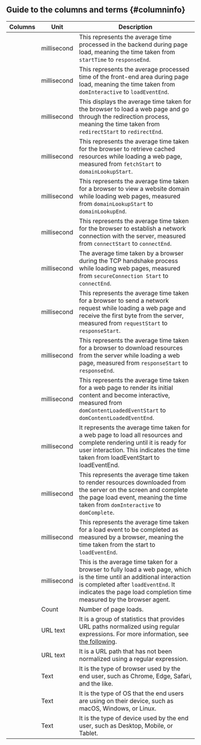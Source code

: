 ## Guide to the columns and terms {#columninfo}

<div className="c3-20-15-65 tableScroll">

| Columns                                            | Unit        | Description                                                                                                                                                                                                                           |
| -------------------------------------------------- | ----------- | ------------------------------------------------------------------------------------------------------------------------------------------------------------------------------------------------------------------------------------- |
| <Cmdname sid="backend_time" className="uitext" />  | millisecond | This represents the average time processed in the backend during page load, meaning the time taken from `startTime` to `responseEnd`.                                                                                                 |
| <Cmdname sid="frontend_time" className="uitext" /> | millisecond | This represents the average processed time of the front-end area during page load, meaning the time taken from `domInteractive` to `loadEventEnd`.                                                                                    |
| <Cmdname sid="ITM08283" className="uitext" />      | millisecond | This displays the average time taken for the browser to load a web page and go through the redirection process, meaning the time taken from `redirectStart` to `redirectEnd`.                                                         |
| <Cmdname sid="cache_time" className="uitext" />    | millisecond | This represents the average time taken for the browser to retrieve cached resources while loading a web page, measured from `fetchStart` to `domainLookupStart`.                                                                      |
| <Cmdname sid="ITM08284" className="uitext" />      | millisecond | This represents the average time taken for a browser to view a website domain while loading web pages, measured from `domainLookupStart` to `domainLookupEnd`.                                                                        |
| <Cmdname sid="connect_time" className="uitext" />  | millisecond | This represents the average time taken for the browser to establish a network connection with the server, measured from `connectStart` to `connectEnd`.                                                                               |
| <Cmdname sid="ssl_time" className="uitext" />      | millisecond | The average time taken by a browser during the TCP handshake process while loading web pages, measured from `secureConnection Start` to `connectEnd`.                                                                                 |
| <Cmdname sid="ITM08285" className="uitext" />      | millisecond | This represents the average time taken for a browser to send a network request while loading a web page and receive the first byte from the server, measured from `requestStart` to `responseStart`.                                  |
| <Cmdname sid="download_time" className="uitext" /> | millisecond | This represents the average time taken for a browser to download resources from the server while loading a web page, measured from `responseStart` to `responseEnd`.                                                                  |
| <Cmdname sid="ITM08286" className="uitext" />      | millisecond | This represents the average time taken for a web page to render its initial content and become interactive, measured from `domContentLoadedEventStart` to `domContentLoadedEventEnd`.                                                 |
| <Cmdname sid="domload_time" className="uitext" />  | millisecond | It represents the average time taken for a web page to load all resources and complete rendering until it is ready for user interaction. This indicates the time taken from loadEventStart to loadEventEnd.                           |
| <Cmdname sid="render_time" className="uitext" />   | millisecond | This represents the average time taken to render resources downloaded from the server on the screen and complete the page load event, meaning the time taken from `domInteractive` to `domComplete`.                                  |
| <Cmdname sid="TTL08498" className="uitext" />      | millisecond | This represents the average time taken for a load event to be completed as measured by a browser, meaning the time taken from the start to `loadEventEnd`.                                                                            |
| <Cmdname sid="TTL06361" className="uitext" />      | millisecond | This is the average time taken for a browser to fully load a web page, which is the time until an additional interaction is completed after `loadEventEnd`. It indicates the page load completion time measured by the browser agent. |
| <Cmdname sid="count" className="uitext" />         | Count       | Number of page loads.                                                                                                                                                                                                                 |
| <Cmdname sid="page_group" className="uitext" />    | URL text    | It is a group of statistics that provides URL paths normalized using regular expressions. For more information, see [the following](before-starting#page-group).                                                                      |
| <Cmdname sid="TTL08449" className="uitext" />      | URL text    | It is a URL path that has not been normalized using a regular expression.                                                                                                                                                             |
| <Cmdname sid="browser" className="uitext" />       | Text        | It is the type of browser used by the end user, such as Chrome, Edge, Safari, and the like.                                                                                                                                           |
| <Cmdname sid="os" className="uitext" />            | Text        | It is the type of OS that the end users are using on their device, such as macOS, Windows, or Linux.                                                                                                                                  |
| <Cmdname sid="device" className="uitext" />        | Text        | It is the type of device used by the end user, such as Desktop, Mobile, or Tablet.                                                                                                                                                    |

</div>
